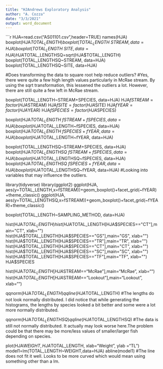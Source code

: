 ---
title: "HJAndrews Exploratory Analysis"
author: "A. Cozza"
date: "3/3/2021"
output: word_document
---

```{r setup, include=TRUE}

HJA=read.csv("AS01101.csv",header=TRUE)
names(HJA)
boxplot(HJA$TOTAL_LENGTH)
boxplot(TOTAL_LENGTH~STREAM, data=HJA)
boxplot(TOTAL_LENGTH~SITE, data=HJA)
HJA$TOTAL_LENGTHSQ=sqrt(HJA$TOTAL_LENGTH)
boxplot(TOTAL_LENGTHSQ~STREAM, data=HJA)
boxplot(TOTAL_LENGTHSQ~SITE, data=HJA)

#Does transforming the data to square root help reduce outliers? 
#Yes, there were quite a few high length values particularly in McRae stream. By using the sqrt transformation, this lessened the outliers a lot. However, there are still quite a few left in McRae stream. 

boxplot(TOTAL_LENGTH~STREAM+SPECIES, data=HJA)
HJA$fSTREAM= factor(HJA$STREAM)
HJA$fSITE=factor(HJA$SITE)
HJA$fYEAR = factor(HJA$YEAR)
HJA$fSPECIES=factor(HJA$SPECIES)

boxplot(HJA$TOTAL_LENGTH~fSTREAM+fSPECIES, data=HJA)
boxplot(HJA$TOTAL_LENGTH~fSPECIES, data=HJA)
boxplot(HJA$TOTAL_LENGTH~fSPECIES+fYEAR, data=HJA)
boxplot(HJA$TOTAL_LENGTH~fYEAR, data=HJA)

boxplot(TOTAL_LENGTHSQ~STREAM+SPECIES, data=HJA)
boxplot(HJA$TOTAL_LENGTHSQ~fSTREAM+fSPECIES, data=HJA)
boxplot(HJA$TOTAL_LENGTHSQ~fSPECIES, data=HJA)
boxplot(HJA$TOTAL_LENGTHSQ~fSPECIES+fYEAR, data=HJA)
boxplot(HJA$TOTAL_LENGTHSQ~fYEAR, data=HJA)
#Looking into variables that may influence the outliers.

library(tidyverse)
library(ggplot2)
ggplot(HJA, aes(y=TOTAL_LENGTH,x=fSTREAM))+geom_boxplot()+facet_grid(~fYEAR)+theme_classic()
ggplot(HJA, aes(y=TOTAL_LENGTHSQ,x=fSTREAM))+geom_boxplot()+facet_grid(~fYEAR)+theme_classic()


boxplot(TOTAL_LENGTH~SAMPLING_METHOD, data=HJA)

hist(HJA$TOTAL_LENGTH)
hist(HJA$TOTAL_LENGTH[HJA$SPECIES=="CT"],main="CT", xlab="")
hist(HJA$TOTAL_LENGTH[HJA$SPECIES=="GS"],main="GS", xlab="") 
hist(HJA$TOTAL_LENGTH[HJA$SPECIES=="TR"],main="TR", xlab="") 
hist(HJA$TOTAL_LENGTH[HJA$SPECIES=="CT"],main="CT", xlab="") 
hist(HJA$TOTAL_LENGTH[HJA$SPECIES=="SC"],main="SC", xlab="") 
hist(HJA$TOTAL_LENGTH[HJA$SPECIES=="TF"],main="TF", xlab="") 
HJA$SPECIES

hist(HJA$TOTAL_LENGTH[HJA$STREAM=="McRae"],main="McRae", xlab="") 
hist(HJA$TOTAL_LENGTH[HJA$STREAM=="Lookout"],main="Lookout", xlab="") 

qqnorm(HJA$TOTAL_LENGTH)
qqline(HJA$TOTAL_LENGTH)
#The lengths do not look normally distributed. I did notice that while generating the histograms, the lengths by species looked a bit better and some were a lot more normally distributed. 

qqnorm(HJA$TOTAL_LENGTHSQ)
qqline(HJA$TOTAL_LENGTHSQ)
#The data is still not normally distributed. It actually may look worse here.The problem could be that there may be more/less values of smaller/larger fish depending on species. 


plot(HJA$WEIGHT, HJA$TOTAL_LENGTH, xlab="Weight", ylab ="TL")
model1=lm(TOTAL_LENGTH~WEIGHT,data=HJA)
abline(model1)
#The line does not fit it well. Looks to be more curved which would mean using something other than a lm. 





